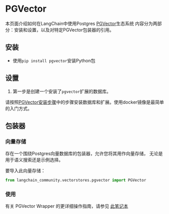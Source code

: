 # PGVector

本页面介绍如何在LangChain中使用Postgres [PGVector](https://github.com/pgvector/pgvector)生态系统
内容分为两部分：安装和设置，以及对特定PGVector包装器的引用。

## 安装
- 使用`pip install pgvector`安装Python包


## 设置
1. 第一步是创建一个安装了`pgvector`扩展的数据库。

请按照[PGVector安装步骤](https://github.com/pgvector/pgvector#installation)中的步骤安装数据库和扩展。使用docker镜像是最简单的入门方式。

## 包装器

### 向量存储

存在一个围绕Postgres向量数据库的包装器，允许您将其用作向量存储，
无论是用于语义搜索还是示例选择。

要导入此向量存储：
```python
from langchain_community.vectorstores.pgvector import PGVector
```

### 使用

有关 PGVector Wrapper 的更详细操作指南，请参见 [此笔记本](/docs/integrations/vectorstores/pgvector)
